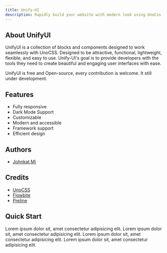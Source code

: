 ```yaml
---
title: Unify-UI
description: Rapidly build your website with modern look using UnoCss
---
```


## About UnifyUI

UnifyUI is a collection of blocks and components designed to work seamlessly with UnoCSS.
Designed to be attractive, functional, lightweight, flexible, and easy to use.
Unify-UI's goal is to provide developers with the tools they need to create beautiful and engaging user interfaces with ease.

<Callout type="note">
  UnifyUI is free and Open-source, every contribution is welcome.
  It still under development.
</Callout>

## Features
- Fully responsive
- Dark Mode Support 
- Customizable
- Modern and accessible
- Framework support
- Efficient design



## Authors

- [Johnkat Mj]()

## Credits

- [UnoCSS](https://github.com/unocss/unocss)
- [Flowbite]()
- [Preline]()

## Quick Start

<UiWrapper col="1-2" gap={2}>
  <LinkCard href="/docs/installation" padding={5} title="Installation">
Lorem ipsum dolor sit, amet consectetur adipisicing elit.
  </LinkCard>
  <LinkCard href="/preset/installation" padding={5} title="Preset">
Lorem ipsum dolor sit, amet consectetur adipisicing elit.
  </LinkCard>
  <LinkCard href="/components" padding={5} title="Components">
Lorem ipsum dolor sit, amet consectetur adipisicing elit.
  </LinkCard>
  <LinkCard href="/blocks" padding={5} title="Blocks"> 
Lorem ipsum dolor sit, amet consectetur adipisicing elit.
  </LinkCard>
</UiWrapper>
